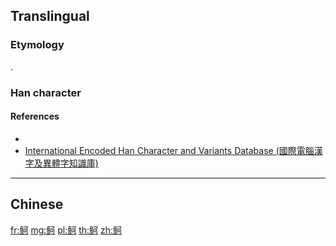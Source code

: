 {{character info/new}}
==Translingual==

===Etymology===
{{Han simp|魺|f=魚|t=鱼}}.

===Han character===
{{Han char|rn=195|rad=鱼|as=5|sn=13|canj=NMMNR|four=21120|ids=⿰鱼可}}

====References====
* {{Han ref|uh=9C84}}
* [http://chardb.iis.sinica.edu.tw/char/26894 International Encoded Han Character and Variants Database (國際電腦漢字及異體字知識庫)]

----

==Chinese==
{{zh-see|魺}}

[[fr:鲄]]
[[mg:鲄]]
[[pl:鲄]]
[[th:鲄]]
[[zh:鲄]]